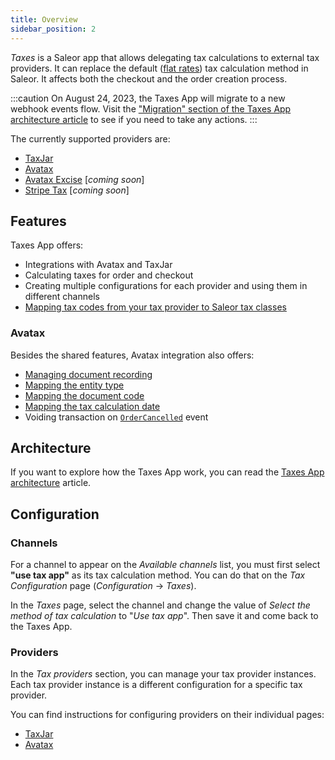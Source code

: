 ```yaml
---
title: Overview
sidebar_position: 2
---
```



<AppMetadata
  minSaleorVersion="3.9"
  roadmapUrl="https://github.com/saleor/apps/issues?q=is:open+label:%22App:+Taxes%22"
  githubUrl="https://github.com/saleor/apps/tree/main/apps/taxes"
/>

_Taxes_ is a Saleor app that allows delegating tax calculations to external tax providers. It can replace the default ([flat rates](docs/developer/taxes.mdx#flat-rates)) tax calculation method in Saleor. It affects both the checkout and the order creation process.

:::caution
On August 24, 2023, the Taxes App will migrate to a new webhook events flow. Visit the ["Migration" section of the Taxes App architecture article](architecture#migration) to see if you need to take any actions.
:::

The currently supported providers are:

- [TaxJar](https://www.taxjar.com/)
- [Avatax](https://www.avalara.com/us/en/index.html)
- [Avatax Excise](https://developer.avalara.com/excise/) [_coming soon_]
- [Stripe Tax](https://stripe.com/tax) [_coming soon_]

## Features

Taxes App offers:

- Integrations with Avatax and TaxJar
- Calculating taxes for order and checkout
- Creating multiple configurations for each provider and using them in different channels
- [Mapping tax codes from your tax provider to Saleor tax classes](tax-codes)

### Avatax

Besides the shared features, Avatax integration also offers:

- [Managing document recording](avatax#document-recording)
- [Mapping the entity type](avatax#entity-type)
- [Mapping the document code](avatax#document-code)
- [Mapping the tax calculation date](avatax#tax-calculation-date)
- Voiding transaction on [`OrderCancelled`](docs/api-reference/orders/objects/order-cancelled.mdx) event

## Architecture

If you want to explore how the Taxes App work, you can read the [Taxes App architecture](architecture) article.

## Configuration

### Channels

For a channel to appear on the _Available channels_ list, you must first select **"use tax app"** as its tax calculation method. You can do that on the _Tax Configuration_ page (_Configuration_ → _Taxes_).

In the _Taxes_ page, select the channel and change the value of _Select the method of tax calculation_ to "_Use tax app_". Then save it and come back to the Taxes App.

### Providers

In the _Tax providers_ section, you can manage your tax provider instances. Each tax provider instance is a different configuration for a specific tax provider.

You can find instructions for configuring providers on their individual pages:

- [TaxJar](taxjar/overview#configuration)
- [Avatax](avatax/overview#configuration)
